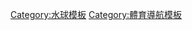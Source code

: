 {{template category|type=navbox}}
[[Category:水球模板|Category:水球模板]]
[[Category:體育導航模板|Category:體育導航模板]]